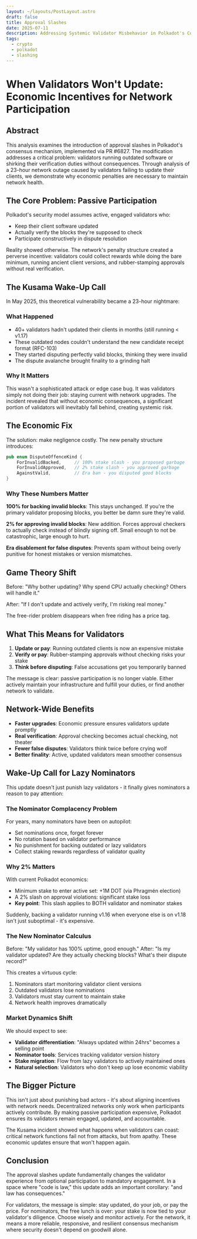 ```yaml
---
layout: ~/layouts/PostLayout.astro
draft: false
title: Approval Slashes
date: 2025-07-11
description: Addressing Systemic Validator Misbehavior in Polkadot's Consensus Protocol
tags:
  - crypto
  - polkadot
  - slashing
---
```


# When Validators Won't Update: Economic Incentives for Network Participation

## Abstract

This analysis examines the introduction of approval slashes in Polkadot's consensus mechanism,
implemented via PR #6827. The modification addresses a critical problem: validators running outdated
software or shirking their verification duties without consequences. Through analysis of a 23-hour
network outage caused by validators failing to update their clients, we demonstrate why economic
penalties are necessary to maintain network health.

## The Core Problem: Passive Participation

Polkadot's security model assumes active, engaged validators who:
- Keep their client software updated
- Actually verify the blocks they're supposed to check
- Participate constructively in dispute resolution

Reality showed otherwise. The network's penalty structure created a perverse incentive: validators
could collect rewards while doing the bare minimum, running ancient client versions, and
rubber-stamping approvals without real verification.

## The Kusama Wake-Up Call

In May 2025, this theoretical vulnerability became a 23-hour nightmare:

### What Happened
- 40+ validators hadn't updated their clients in months (still running < v1.17)
- These outdated nodes couldn't understand the new candidate receipt format (RFC-103)
- They started disputing perfectly valid blocks, thinking they were invalid
- The dispute avalanche brought finality to a grinding halt

### Why It Matters
This wasn't a sophisticated attack or edge case bug. It was validators simply not doing their job:
staying current with network upgrades. The incident revealed that without economic consequences,
a significant portion of validators will inevitably fall behind, creating systemic risk.

## The Economic Fix

The solution: make negligence costly. The new penalty structure introduces:

```rust
pub enum DisputeOffenceKind {
    ForInvalidBacked,     // 100% stake slash - you proposed garbage
    ForInvalidApproved,   // 2% stake slash - you approved garbage
    AgainstValid,         // Era ban - you disputed good blocks
}
```

### Why These Numbers Matter

**100% for backing invalid blocks**: This stays unchanged. If you're the primary validator proposing
blocks, you better be damn sure they're valid.

**2% for approving invalid blocks**: New addition. Forces approval checkers to actually check
instead of blindly signing off. Small enough to not be catastrophic, large enough to hurt.

**Era disablement for false disputes**: Prevents spam without being overly punitive for honest
mistakes or version mismatches.

## Game Theory Shift

Before: "Why bother updating? Why spend CPU actually checking? Others will handle it."

After: "If I don't update and actively verify, I'm risking real money."

The free-rider problem disappears when free riding has a price tag.

## What This Means for Validators

1. **Update or pay**: Running outdated clients is now an expensive mistake
2. **Verify or pay**: Rubber-stamping approvals without checking risks your stake  
3. **Think before disputing**: False accusations get you temporarily banned

The message is clear: passive participation is no longer viable. Either actively maintain your
infrastructure and fulfill your duties, or find another network to validate.

## Network-Wide Benefits

- **Faster upgrades**: Economic pressure ensures validators update promptly
- **Real verification**: Approval checking becomes actual checking, not theater
- **Fewer false disputes**: Validators think twice before crying wolf
- **Better finality**: Active, updated validators mean smoother consensus

## Wake-Up Call for Lazy Nominators

This update doesn't just punish lazy validators - it finally gives nominators a reason to pay attention:

### The Nominator Complacency Problem
For years, many nominators have been on autopilot:
- Set nominations once, forget forever
- No rotation based on validator performance
- No punishment for backing outdated or lazy validators
- Collect staking rewards regardless of validator quality

### Why 2% Matters
With current Polkadot economics:
- Minimum stake to enter active set: +1M DOT (via Phragmén election)
- A 2% slash on approval violations: significant stake loss
- **Key point**: This slash applies to BOTH validator and nominator stakes

Suddenly, backing a validator running v1.16 when everyone else is on v1.18 isn't just suboptimal -
it's expensive.

### The New Nominator Calculus
Before: "My validator has 100% uptime, good enough."
After: "Is my validator updated? Are they actually checking blocks? What's their dispute record?"

This creates a virtuous cycle:
1. Nominators start monitoring validator client versions
2. Outdated validators lose nominations
3. Validators must stay current to maintain stake
4. Network health improves dramatically

### Market Dynamics Shift
We should expect to see:
- **Validator differentiation**: "Always updated within 24hrs" becomes a selling point
- **Nominator tools**: Services tracking validator version history
- **Stake migration**: Flow from lazy validators to actively maintained ones
- **Natural selection**: Validators who don't keep up lose economic viability

## The Bigger Picture

This isn't just about punishing bad actors - it's about aligning incentives with network needs.
Decentralized networks only work when participants actively contribute. By making passive
participation expensive, Polkadot ensures its validators remain engaged, updated, and accountable.

The Kusama incident showed what happens when validators can coast: critical network functions fail
not from attacks, but from apathy. These economic updates ensure that won't happen again.

## Conclusion

The approval slashes update fundamentally changes the validator experience from optional
participation to mandatory engagement. In a space where "code is law," this update adds an
important corollary: "and law has consequences."

For validators, the message is simple: stay updated, do your job, or pay the price. For nominators,
the free lunch is over: your stake is now tied to your validator's diligence. Choose wisely and
monitor actively. For the network, it means a more reliable, responsive, and resilient consensus
mechanism where security doesn't depend on goodwill alone.

